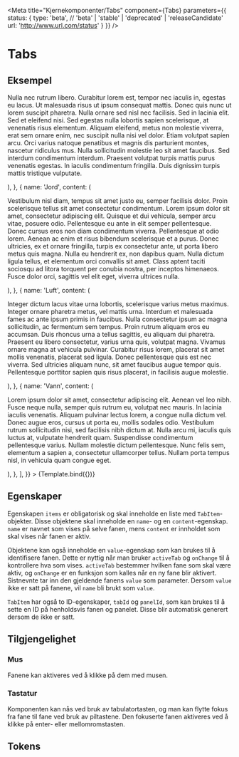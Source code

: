 
<Meta
    title="Kjernekomponenter/Tabs"
    component={Tabs}
    parameters={{
        status: {
            type: 'beta', // 'beta' | 'stable' | 'deprecated' | 'releaseCandidate'
            url: 'http://www.url.com/status'
        }
    }}
/>


# Tabs

<BetaBlock />

## Eksempel

<Canvas>
    <Story
        name="Tabs"
        args={{
            items: [
                {
                    name: 'Ild',
                    content: (
                        <p>
                            Nulla nec rutrum libero. Curabitur lorem est, tempor nec iaculis in,
                            egestas eu lacus. Ut malesuada risus ut ipsum consequat mattis.
                            Donec quis nunc ut lorem suscipit pharetra. Nulla ornare sed nisl
                            nec facilisis. Sed in lacinia elit. Sed et eleifend nisi. Sed
                            egestas nulla lobortis sapien scelerisque, at venenatis risus
                            elementum. Aliquam eleifend, metus non molestie viverra, erat sem
                            ornare enim, nec suscipit nulla nisi vel dolor. Etiam volutpat
                            sapien arcu. Orci varius natoque penatibus et magnis dis parturient
                            montes, nascetur ridiculus mus. Nulla sollicitudin molestie leo sit
                            amet faucibus. Sed interdum condimentum interdum. Praesent volutpat
                            turpis mattis purus venenatis egestas. In iaculis condimentum
                            fringilla. Duis dignissim turpis mattis tristique vulputate.
                        </p>
                    ),
                },
                {
                    name: 'Jord',
                    content: (
                        <p>
                            Vestibulum nisl diam, tempus sit amet justo eu, semper facilisis
                            dolor. Proin scelerisque tellus sit amet consectetur condimentum.
                            Lorem ipsum dolor sit amet, consectetur adipiscing elit. Quisque et
                            dui vehicula, semper arcu vitae, posuere odio. Pellentesque eu ante
                            in elit semper pellentesque. Donec cursus eros non diam condimentum
                            viverra. Pellentesque at odio lorem. Aenean ac enim et risus
                            bibendum scelerisque et a purus. Donec ultricies, ex et ornare
                            fringilla, turpis ex consectetur ante, ut porta libero metus quis
                            magna. Nulla eu hendrerit ex, non dapibus quam. Nulla dictum ligula
                            tellus, et elementum orci convallis sit amet. Class aptent taciti
                            sociosqu ad litora torquent per conubia nostra, per inceptos
                            himenaeos. Fusce dolor orci, sagittis vel elit eget, viverra
                            ultrices nulla.
                        </p>
                    ),
                },
                {
                    name: 'Luft',
                    content: (
                        <p>
                            Integer dictum lacus vitae urna lobortis, scelerisque varius metus
                            maximus. Integer ornare pharetra metus, vel mattis urna. Interdum et
                            malesuada fames ac ante ipsum primis in faucibus. Nulla consectetur
                            ipsum ac magna sollicitudin, ac fermentum sem tempus. Proin rutrum
                            aliquam eros eu accumsan. Duis rhoncus urna a tellus sagittis, eu
                            aliquam dui pharetra. Praesent eu libero consectetur, varius urna
                            quis, volutpat magna. Vivamus ornare magna at vehicula pulvinar.
                            Curabitur risus lorem, placerat sit amet mollis venenatis, placerat
                            sed ligula. Donec pellentesque quis est nec viverra. Sed ultricies
                            aliquam nunc, sit amet faucibus augue tempor quis. Pellentesque
                            porttitor sapien quis risus placerat, in facilisis augue molestie.
                        </p>
                    ),
                },
                {
                    name: 'Vann',
                    content: (
                        <p>
                            Lorem ipsum dolor sit amet, consectetur adipiscing elit. Aenean vel
                            leo nibh. Fusce neque nulla, semper quis rutrum eu, volutpat nec
                            mauris. In lacinia iaculis venenatis. Aliquam pulvinar lectus lorem,
                            a congue nulla dictum vel. Donec augue eros, cursus ut porta eu,
                            mollis sodales odio. Vestibulum rutrum sollicitudin nisi, sed
                            facilisis nibh dictum at. Nulla arcu mi, iaculis quis luctus at,
                            vulputate hendrerit quam. Suspendisse condimentum pellentesque
                            varius. Nullam molestie dictum pellentesque. Nunc felis sem,
                            elementum a sapien a, consectetur ullamcorper tellus. Nullam porta
                            tempus nisl, in vehicula quam congue eget.
                        </p>
                    ),
                },
            ],
        }}
    >
        {Template.bind({})}
    </Story>
</Canvas>

## Egenskaper

Egenskapen `items` er obligatorisk og skal inneholde en liste med `TabItem`-objekter.
Disse objektene skal inneholde en `name`- og en `content`-egenskap.
`name` er navnet som vises på selve fanen, mens `content` er innholdet som skal vises når fanen er aktiv.

Objektene kan også inneholde en `value`-egenskap som kan brukes til å identifisere fanen.
Dette er nyttig når man bruker `activeTab` og `onChange` til å kontrollere hva som vises.
`activeTab` bestemmer hvilken fane som skal være aktiv, og `onChange` er en funksjon som kalles når en ny fane blir aktivert.
Sistnevnte tar inn den gjeldende fanens `value` som parameter.
Dersom `value` ikke er satt på fanene, vil `name` bli brukt som `value`.

`TabItem` har også to ID-egenskaper, `tabId` og `panelId`, som kan brukes til å sette en ID på henholdsvis fanen og panelet.
Disse blir automatisk generert dersom de ikke er satt.

<ArgsTable of={Tabs} />

## Tilgjengelighet

### Mus
Fanene kan aktiveres ved å klikke på dem med musen.

### Tastatur
Komponenten kan nås ved bruk av tabulatortasten, og man kan flytte fokus fra fane til fane ved bruk av piltastene.
Den fokuserte fanen aktiveres ved å klikke på enter- eller mellomromstasten.

## Tokens
<TokensTable
    jsonKey='component.tabs'
    componentName='tabs'
    showPreview={false}
    description
/>
